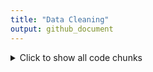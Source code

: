 ```yaml
---
title: "Data Cleaning"
output: github_document
---
```

<details>
  <summary>Click to show all code chunks</summary>
  
```r
knitr::opts_chunk$set(echo = TRUE)
library(tidyverse)
library(plotly)

```

## Walkability Data
```r
walkability_raw = read_csv("./data/EPA_SmartLocationDatabase_V3_Jan_2021_Final.csv")

walkability_new = walkability_raw %>% 
  janitor::clean_names() %>% 
  mutate(statefp = str_pad(statefp, width = 2, pad = "0"),
         countyfp = str_pad(countyfp, width = 3, pad = "0"),
         tractce = str_pad(tractce, width = 6, pad = "0"),
         fips = str_c(statefp, countyfp, tractce, blkgrpce, sep = "")) %>% 
  select(fips, everything(), -objectid)
  
walkability_clean = walkability_new %>% 
  select(fips, statefp, countyfp, tractce, blkgrpce, nat_walk_ind, csa_name) %>% 
  mutate(location_name = str_c(statefp, countyfp, tractce, sep = ""))
  
```

## Health Outcome Data - BRFSS

```r
# raw data with all health outcomes
health_df = read_csv("./data/PLACES__Local_Data_for_Better_Health__Census_Tract_Data_2022_release.csv")

health_new = health_df %>% 
  janitor::clean_names() %>%
  mutate(location_name = str_pad(location_name, width = 11, pad = "0"),
         geolocation = str_replace(geolocation, "^POINT ", ""),
         geolocation = str_replace(geolocation, "^\\(", ""),
         geolocation = str_replace(geolocation, "\\)$", "")) %>% 
  separate(geolocation, into = c("lat", "long"), sep = " ")
  
```

## Demographic Data - ACS 2020
### Age and Race
```r
demo_raw = read_csv("./data/ACSDP5Y2020.DP05-Data.csv")

demo_clean = demo_raw %>% 
  slice(-1) %>% 
  janitor::clean_names() %>%
  select(-ends_with(c("ea", "m", "ma"))) %>% 
  mutate(geo_clean = geo_id, 
         geo_clean = str_replace(geo_clean, "^1400000US", "")) %>% 
  select(geo_clean, dp05_0002pe, dp05_0003pe, dp05_0021pe, dp05_0037pe, dp05_0038pe, dp05_0039pe, dp05_0044pe, dp05_0058pe, dp05_0071pe)
```

### Median household income 
```r
income_raw = read_csv("./data/ACSST5Y2020.S1903-Data.csv")

income_clean = income_raw %>% 
  janitor::clean_names() %>%
  select(geo_id, name, s1903_c03_001e) %>% 
  slice(-1) %>% 
  mutate(geo_clean = geo_id, 
         geo_clean = str_replace(geo_clean, "^1400000US", "")) %>% 
  select(geo_clean, everything())
```


## Further cleaning
```r
# for health outcome, we are focusing on 5 outcomes that are likely to be related to walkability 

health_clean = health_new %>% 
  filter(measure_id == c("BPHIGH", "PHLTH", "LPA", "MHLTH", "HIGHCHOL")) %>% 
  select(location_name, lat, long, measure, data_value, data_value_type, data_value_unit, measure_id)
```


##Merge
```r
# merging walkability and health outcomes
merge1 = full_join(x = walkability_clean, y = health_clean, by = "location_name")

#mergeing demographic into one df - age&race + median household income
merge2 = full_join(demo_clean, income_clean, by = "geo_clean")
  
merge2 = merge2 %>% 
  mutate(location_name = geo_clean) 

# merge merge1 and merge2
merge_final = full_join(x = merge1, y = merge2, by = "location_name")

merge_final = merge_final %>% 
  rename(sex_male = dp05_0002pe,
         sex_female = dp05_0003pe,
         age_18plus = dp05_0021pe,
         race_white = dp05_0037pe,
         race_black = dp05_0038pe,
         race_aian = dp05_0039pe,
         race_asian = dp05_0044pe,
         race_2_plus = dp05_0058pe,
         race_hispanic = dp05_0071pe,
         median_income = s1903_c03_001e) %>% 
  pivot_longer(names_to = "race",
               values_to = "percent_race",
               cols = starts_with("race"),
               names_prefix = "race_") %>% 
  select(-data_value_type, -data_value_unit)

write_csv(merge_final, "./data/merge_final.csv")

```

## Plot try
```r
#merge_final %>% plot_ly(
#    x = ~lat, y = ~long, type = "scatter", mode = "markers",
#    color = ~nat_walk_ind, alpha = 0.5)

```


## Plot more and failed
```r
library(maptools)
library(spatstat)
library(sf)

#map_try = st_read("./data/cb_2020_us_tract_500k/cb_2020_us_tract_500k.shp")

#plot(map_try["geometry"])
```

## Plot more and successed
### on county
```r
library(rjson)
library(leaflet)

merge_plot = merge_final %>% 
  mutate(fips_county = str_c(statefp, countyfp)) %>% 
  group_by(fips_county) %>% 
  summarise(ind_mean = mean(nat_walk_ind))

url = 'https://raw.githubusercontent.com/plotly/datasets/master/geojson-counties-fips.json'

counties = rjson::fromJSON(file = url)

g = list(scope = 'usa',
         projection = list(type = 'albers usa'),
         showlakes = TRUE,
         lakecolor = toRGB('white'))

fig = plot_ly()

fig = fig %>% 
  add_trace(type = "choropleth",
            geojson = counties,
            locations = merge_plot$fips_county,
            z = merge_plot$ind_mean,
            colorscale = "Viridis",
            zmin = 1,
            zmax = 16,
            marker = list(line = list(width = 0)))

#fig = fig %>% colorbar(title = "National Walkability Index")

fig = fig %>%
  layout(title = "National Walkability Index in the US")

fig = fig %>% 
  layout(geo = g)

fig

#mytext = paste("Male Percentage: ", merge_plot$dp05_0002pe, "<br/>") %>% 
#  lapply(htmltools::HTML)

#leaflet(fig) %>% 
#  add_polygons(label = mytext)

```

```r
library(rjson)
library(leaflet)

fig_hover_test = plot_ly()

# creating new dataset with health measures by county 
# NEED TO GET RID OF NAs WHEN PIVOTING
hover_test_df = merge_final %>%
  mutate(fips_county = str_c(statefp, countyfp)) %>% 
  group_by(fips_county, measure_id) %>%
  summarise(county_hlth = round(mean(data_value, na.rm = TRUE), 1)) %>%
  pivot_wider(names_from = "measure_id", values_from = "county_hlth") %>% 
  janitor::clean_names()

# adding variable for hovertext
hover_test_df$hover <- with(hover_test_df, 
                            paste('<br>',
                                                 "% Health Outcomes (by County):", '<br>',
                                                 "High Cholesterol:", highchol, '<br>',
                                                 "Physical Inactivity:", lpa, '<br>',
                                                 "Mental Health:", mhlth, '<br>',
                                                 "Physical Health:", phlth, '<br>',
                                                 "High BP:", bphigh))

# Testing choropleth with hovertext of health outcomes by county
fig_hover_test = plot_ly()

fig_hover_test = fig_hover_test %>% 
  add_trace(type = "choropleth",
            geojson = counties,
            locations = merge_plot$fips_county,
            z = merge_plot$ind_mean,
            text = hover_test_df$hover,
            colorscale = "Viridis",
            zmin = 1,
            zmax = 16,
            marker = list(line = list(width = 0)))

fig_hover_test = fig_hover_test %>%
  layout(title = "National Walkability Index in the US")

fig_hover_test = fig_hover_test %>% 
  layout(geo = g)

fig_hover_test

```



### Clustering analysis for walkability

```r
library(rgeoda)
library(sf)
library(tmap)
library(tidyverse)
library(leaflet)


# Read-in csv
cluster_map <- st_read("./data/cluster_analysis/map_with_everything.shp")

#cluster_map_check = cluster_map %>% 
#  group_by(STUSPS) %>% 
#  summarize(count = sum(is.na(nat_walk_i)))

cluster_map_FL = cluster_map %>% 
  janitor::clean_names() %>% 
  mutate(nat_walk_i = as.numeric(nat_walk_i),
        nat_walk_i = round(nat_walk_i, digits = 1)) %>% 
  filter(stusps == "NY",
         namelsadco %in% c("Bronx County", "Kings County", "New York County", "Queens County", "Richmond County")) %>% 
  rename(median_income = s1903_c03) %>% 
  mutate(median_income = as.numeric(median_income))

cluster_map_NY = cluster_map_FL[!is.na(cluster_map_FL$nat_walk_i),]
  

# Queen 1st order weights matrix 
queen_w <- queen_weights(cluster_map_NY, order = 1)

summary(queen_w)


# Local Moran's I
lisa <- local_moran(queen_w, cluster_map_NY["nat_walk_i"],
                    permutations = 9999)

# What's contained under the "lisa" object?
names(lisa)

lisa$GetClusterIndicators()

# Get cluster column and join it to zip shp
cluster_map_NY$cluster <- as.factor(lisa$GetClusterIndicators())
str(cluster_map_NY)

# Add labels to clusters
levels(cluster_map_NY$cluster) <- lisa$GetLabels()

# Map clusters
#tm_shape(cluster_map) +
#  tm_fill("cluster") 

# We need the GeoDa colors!
lisa_colors <- lisa_colors(lisa)


# Recode clusters using tidyverse (dyplr)
cluster_map_NY %>% 
  mutate(cluster = recode_factor(.x = cluster,
                                  `Undefined` = "Not significant",
                                  `Isolated` = "Not significant")) -> cluster_map_NY

# Map new categories 
tmap_mode("view")

tm_basemap("CartoDB.Positron") +
  tm_shape(cluster_map_NY) +
  tm_polygons(col ="cluster", 
              palette=  c("#eeeeee", 
                      "#FF0000",
                      "#0000FF",
                      "#a7adf9",
                      "#f4ada8"),
              alpha = .8,
              title = "Clusters",
              border.col = "black",
              border.alpha = .9) 
```

##median household income
```r
# Local Moran's I
#lisa <- local_moran(queen_w, cluster_map_NY["median_income"],
                    permutations = 9999)

# What's contained under the "lisa" object?
#names(lisa)

# Get cluster column and join it to zip shp
#cluster_map_NY$cluster <- as.factor(lisa$GetClusterIndicators())
#str(cluster_map_NY)

# Add labels to clusters
#levels(cluster_map_NY$cluster) <- lisa$GetLabels()

# Map clusters
#tm_shape(cluster_map) +
#  tm_fill("cluster") 

# We need the GeoDa colors!
#lisa_colors <- lisa_colors(lisa)


# Recode clusters using tidyverse (dyplr)
#cluster_map_NY %>% 
#  mutate(cluster = recode_factor(.x = cluster,
#                                  `Undefined` = "Not significant",
#                                  `Isolated` = "Not significant")) -> cluster_map_NY

# Map new categories 
#tm_shape(cluster_map_NY) +
 # tm_polygons(col ="cluster", 
#              palette=  c("#eeeeee", 
#                      "#FF0000",
#                      "#0000FF",
#                      "#a7adf9",
#                      "#f4ada8"),
#              alpha = .8,
#              title = "Clusters",
#              border.col = "black",
#              border.alpha = .9)


#tm_shape(cluster_map_NY) +
#  tm_polygons(col = "median_income", 
 #             style = "jenks",
 #             n = 5) 
```


```r
#bi_lisa <- local_bimoran(queen_w, cluster_map_NY[c("nat_walk_i", "median_income")],
                    permutations = 9999)

#names(bi_lisa)

#bi_lisa$labels
```

</details>


